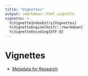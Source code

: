 ```yaml
---
title: "Vignettes"
output: rmarkdown::html_vignette
vignette: >
  %\VignetteIndexEntry{Vignettes}
  %\VignetteEngine{knitr::rmarkdown}
  %\VignetteEncoding{UTF-8}
---
```


# Vignettes

- [Metadata for Research](metadata_for_research.html)
